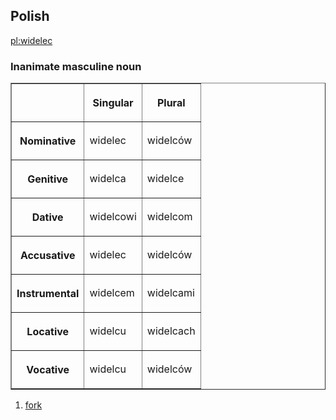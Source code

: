 ==Polish==
[[pl:widelec]]
===Inanimate masculine noun===
<table border=1>
<tr><th><th>Singular<th>Plural</tr>
<tr><th>Nominative<td>widelec<td>widelców</tr>
<tr><th>Genitive<td>widelca<td>widelce</tr>
<tr><th>Dative<td>widelcowi<td>widelcom</tr>
<tr><th>Accusative<td>widelec<td>widelców</tr>
<tr><th>Instrumental<td>widelcem<td>widelcami</tr>
<tr><th>Locative<td>widelcu<td>widelcach</tr>
<tr><th>Vocative<td>widelcu<td>widelców</tr>
</table>

#[[fork]]